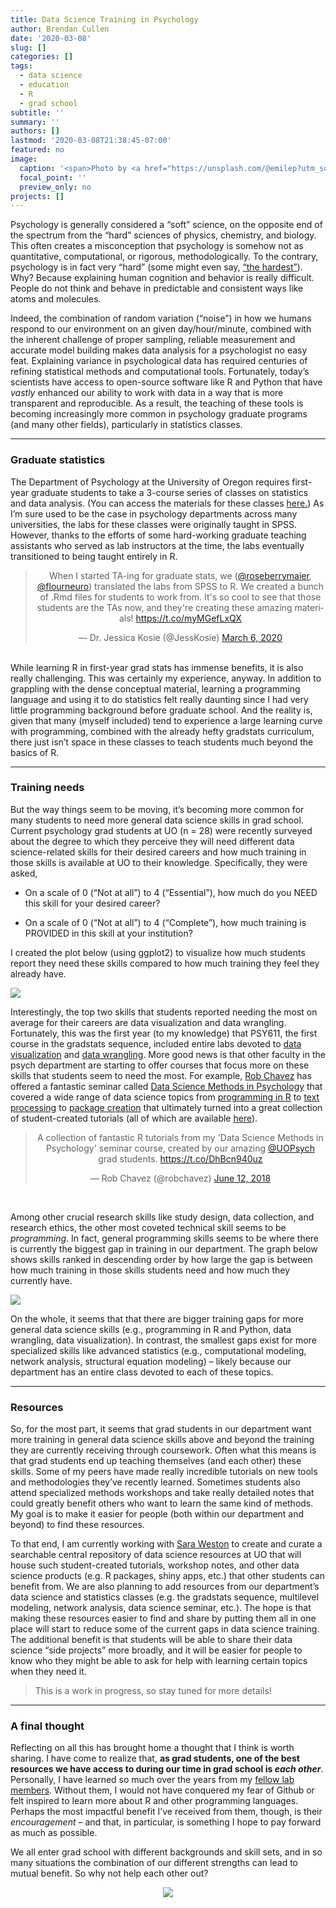 ```yaml
---
title: Data Science Training in Psychology
author: Brendan Cullen
date: '2020-03-08'
slug: []
categories: []
tags:
  - data science
  - education
  - R
  - grad school
subtitle: ''
summary: ''
authors: []
lastmod: '2020-03-08T21:38:45-07:00'
featured: no
image:
  caption: '<span>Photo by <a href="https://unsplash.com/@emilep?utm_source=unsplash&amp;utm_medium=referral&amp;utm_content=creditCopyText">Emile Perron</a> on <a href="https://unsplash.com/s/photos/r-programming?utm_source=unsplash&amp;utm_medium=referral&amp;utm_content=creditCopyText">Unsplash</a></span>'
  focal_point: ''
  preview_only: no
projects: []
---
```


Psychology is generally considered a "soft" science, on the opposite end of the spectrum from the "hard" sciences of physics, chemistry, and biology. This often creates a misconception that psychology is somehow not as quantitative, computational, or rigorous, methodologically. To the contrary, psychology is in fact very "hard" (some might even say, ["the hardest"](https://thehardestscience.com/2009/03/14/making-progress-in-the-hardest-science/){target="_blank"}). Why? Because explaining human cognition and behavior is really difficult. People do not think and behave in predictable and consistent ways like atoms and molecules. 

Indeed, the combination of random variation ("noise") in how we humans respond to our environment on an given day/hour/minute, combined with the inherent challenge of proper sampling, reliable measurement and accurate model building makes data analysis for a psychologist no easy feat. Explaining variance in psychological data has required centuries of refining statistical methods and computational tools. Fortunately, today's scientists have access to open-source software like R and Python that have *vastly* enhanced our ability to work with data in a way that is more transparent and reproducible. As a result, the teaching of these tools is becoming increasingly more common in psychology graduate programs (and many other fields), particularly in statistics classes.

***

### Graduate statistics

The Department of Psychology at the University of Oregon requires first-year graduate students to take a 3-course series of classes on statistics and data analysis. (You can access the materials for these classes [here.](https://github.com/uopsych){target="_blank"}) As I'm sure used to be the case in psychology departments across many universities, the labs for these classes were originally taught in SPSS. However, thanks to the efforts of some hard-working graduate teaching assistants who served as lab instructors at the time, the labs eventually transitioned to being taught entirely in R. 

<center>
<blockquote class="twitter-tweet"><p lang="en" dir="ltr">When I started TA-ing for graduate stats, we (<a href="https://twitter.com/roseberrymaier?ref_src=twsrc%5Etfw">@roseberrymaier</a>, <a href="https://twitter.com/flourneuro?ref_src=twsrc%5Etfw">@flourneuro</a>) translated the labs from SPSS to R. We created a bunch of .Rmd files for students to work from. It&#39;s so cool to see that those students are the TAs now, and they&#39;re creating these amazing materials! <a href="https://t.co/myMGefLxQX">https://t.co/myMGefLxQX</a></p>&mdash; Dr. Jessica Kosie (@JessKosie) <a href="https://twitter.com/JessKosie/status/1236017394260348930?ref_src=twsrc%5Etfw">March 6, 2020</a></blockquote> <script async src="https://platform.twitter.com/widgets.js" charset="utf-8"></script>
</center>

<br> 
While learning R in first-year grad stats has immense benefits, it is also really challenging. This was certainly my experience, anyway. In addition to grappling with the dense conceptual material, learning a programming language and using it to do statistics felt really daunting since I had very little programming background before graduate school. And the reality is, given that many (myself included) tend to experience a large learning curve with programming, combined with the already hefty gradstats curriculum, there just isn't space in these classes to teach students much beyond the basics of R. 

***

### Training needs

But the way things seem to be moving, it's becoming more common for many students to need more general data science skills in grad school. Current psychology grad students at UO (n = 28) were recently surveyed about the degree to which they perceive they will need different data science-related skills for their desired careers and how much training in those skills is available at UO to their knowledge. Specifically, they were asked, 

* On a scale of 0 ("Not at all") to 4 ("Essential"), how much do you NEED this skill for your desired career? 

* On a scale of 0 ("Not at all") to 4 ("Complete"), how much training is PROVIDED in this skill at your institution? 


I created the plot below (using ggplot2) to visualize how much students report they need these skills compared to how much training they feel they already have. 

![](training_dotplot_se.png)

Interestingly, the top two skills that students reported needing the most on average for their careers are data visualization and data wrangling. Fortunately, this was the first year (to my knowledge) that PSY611, the first course in the gradstats sequence, included entire labs devoted to [data visualization](https://uopsych.github.io/psy611/labs/lab-6.html){target="_blank"} and [data wrangling](https://uopsych.github.io/psy611/labs/lab-5.html){target="_blank"}. More good news is that other faculty in the psych department are starting to offer courses that focus more on these skills that students seem to need the most. For example, [Rob Chavez](https://twitter.com/robchavez){target="_blank"} has offered a fantastic seminar called [Data Science Methods in Psychology](https://robchavez.github.io/datascience_gallery/syllabus.html){target="_blank"} that covered a wide range of data science topics from [programming in R](https://robchavez.github.io/datascience_gallery/html_only/general_programming.html){target="_blank"} to [text processing](https://robchavez.github.io/datascience_gallery/html_only/text_processing.html){target="_blank"} to [package creation](https://robchavez.github.io/datascience_gallery/html_only/packages.html){target="_blank"} that ultimately turned into a great collection of student-created tutorials (all of which are available [here](https://robchavez.github.io/datascience_gallery/index.html){target="_blank"}).

<center>
<blockquote class="twitter-tweet"><p lang="en" dir="ltr">A collection of fantastic R tutorials from my &#39;Data Science Methods in Psychology&#39; seminar course, created by our amazing <a href="https://twitter.com/UOPsych?ref_src=twsrc%5Etfw">@UOPsych</a> grad students. <a href="https://t.co/DhBcn940uz">https://t.co/DhBcn940uz</a></p>&mdash; Rob Chavez (@robchavez) <a href="https://twitter.com/robchavez/status/1006683799294390273?ref_src=twsrc%5Etfw">June 12, 2018</a></blockquote> <script async src="https://platform.twitter.com/widgets.js" charset="utf-8"></script>
</center>
<br>

Among other crucial research skills like study design, data collection, and research ethics, the other most coveted technical skill seems to be *programming*. In fact, general programming skills seems to be where there is currently the biggest gap in training in our department. The graph below shows skills ranked in descending order by how large the gap is between how much training in those skills students need and how much they currently have.

![](training_gaps.png)

On the whole, it seems that that there are bigger training gaps for more general data science skills (e.g., programming in R and Python, data wrangling, data visualization). In contrast, the smallest gaps exist for more specialized skills like advanced statistics (e.g., computational modeling, network analysis, structural equation modeling) -- likely because our department has an entire class devoted to each of these topics. 

***
### Resources

So, for the most part, it seems that grad students in our department want more training in general data science skills above and beyond the training they are currently receiving through coursework. Often what this means is that grad students end up teaching themselves (and each other) these skills. Some of my peers have made really incredible tutorials on new tools and methodologies they've recently learned. Sometimes students also attend specialized methods workshops and take really detailed notes that could greatly benefit others who want to learn the same kind of methods. My goal is to make it easier for people (both within our department and beyond) to find these resources. 

To that end, I am currently working with [Sara Weston](https://twitter.com/saraweston09){target="_blank"} to create and curate a searchable central repository of data science resources at UO that will house such student-created tutorials, workshop notes, and other data science products (e.g. R packages, shiny apps, etc.) that other students can benefit from. We are also planning to add resources from our department's data science and statistics classes (e.g. the gradstats sequence, multilevel modeling, network analysis, data science seminar, etc.). The hope is that making these resources easier to find and share by putting them all in one place will start to reduce some of the current gaps in data science training. The additional benefit is that students will be able to share their data science "side projects" more broadly, and it will be easier for people to know who they might be able to ask for help with learning certain topics when they need it. 

>This is a work in progress, so stay tuned for more details!

***

### A final thought 

Reflecting on all this has brought home a thought that I think is worth sharing. I have come to realize that, **as grad students, one of the best resources we have access to during our time in grad school is *each other***. Personally, I have learned so much over the years from my [fellow lab members](https://sanlab.uoregon.edu/people/){target="_blank"}. Without them, I would not have conquered my fear of Github or felt inspired to learn more about R and other programming languages. Perhaps the most impactful benefit I've received from them, though, is their *encouragement* -- and that, in particular, is something I hope to pay forward as much as possible. 

We all enter grad school with different backgrounds and skill sets, and in so many situations the combination of our different strengths can lead to mutual benefit. So why not help each other out?

<center>
![](https://media.giphy.com/media/phJ6eMRFYI6CQ/giphy.gif)
</center>